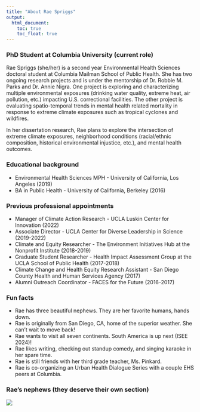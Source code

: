 ```yaml
---
title: "About Rae Spriggs"
output: 
  html_document:
    toc: true
    toc_float: true
---
```


### PhD Student at Columbia University (current role)

Rae Spriggs (she/her) is a second year Environmental Health Sciences doctoral student at Columbia Mailman School of Public Health. She has two ongoing research projects and is under the mentorship of Dr. Robbie M. Parks and Dr. Annie Nigra. One project is exploring and characterizing multiple environmental exposures (drinking water quality, extreme heat, air pollution, etc.) impacting U.S. correctional facilities. The other project is evaluating spatio-temporal trends in mental health related mortality in response to extreme climate exposures such as tropical cyclones and wildfires. 

In her dissertation research, Rae plans to explore the intersection of extreme climate exposures, neighborhood conditions (racial/ethnic composition, historical environmental injustice, etc.), and mental health outcomes. 

### Educational background

* Environmental Health Sciences MPH - University of California, Los Angeles (2019) 
* BA in Public Health - University of California, Berkeley (2016)

### Previous professional appointments

* Manager of Climate Action Research - UCLA Luskin Center for Innovation (2022)
* Associate Director - UCLA Center for Diverse Leadership in Science (2019-2022)
* Climate and Equity Researcher - The Environment Initiatives Hub at the Nonprofit Institute (2018-2019)
* Graduate Student Researcher - Health Impact Assessment Group at the UCLA School of Public Health (2017-2018)
* Climate Change and Health Equity Research Assistant - San Diego County Health and Human Services Agency (2017)
* Alumni Outreach Coordinator - FACES for the Future (2016-2017)


### Fun facts 

* Rae has three beautiful nephews. They are her favorite humans, hands down.
* Rae is originally from San Diego, CA, home of the superior weather. She can't wait to move back!
* Rae wants to visit all seven continents. South America is up next (ISEE 2024)!
* Rae likes writing, checking out standup comedy, and singing karaoke in her spare time. 
* Rae is still friends with her third grade teacher, Ms. Pinkard.
* Rae is co-organizing an Urban Health Dialogue Series with a couple EHS peers at Columbia.


### Rae's nephews (they deserve their own section)

![](images/the_boys.jpg)

